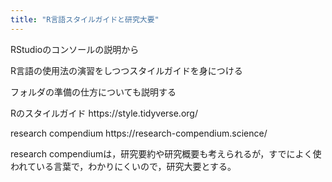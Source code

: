 ```yaml
---
title: "R言語スタイルガイドと研究大要"
---
```


RStudioのコンソールの説明から

R言語の使用法の演習をしつつスタイルガイドを身につける

フォルダの準備の仕方についても説明する


Rのスタイルガイド
https://style.tidyverse.org/

research compendium
https://research-compendium.science/


research compendiumは，研究要約や研究概要も考えられるが，すでによく使われている言葉で，わかりにくいので，研究大要とする。